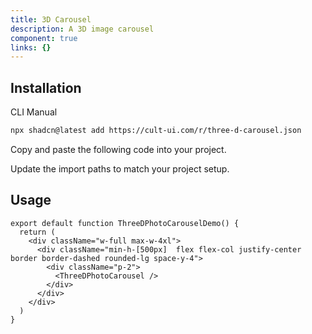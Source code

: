 ```yaml
---
title: 3D Carousel
description: A 3D image carousel
component: true
links: {}
---
```


<ComponentPreview
  name="three-d-carousel-demo"
  className="[&_.preview>[data-orientation=vertical]]:sm:max-w-[70%]"
  description="All variations"
/>

## Installation

<CodeTabs>

<TabsList>
  <TabsTrigger value="cli">CLI</TabsTrigger>
  <TabsTrigger value="manual">Manual</TabsTrigger>
</TabsList>

<TabsContent value="cli">

```bash
npx shadcn@latest add https://cult-ui.com/r/three-d-carousel.json
```

</TabsContent>

<TabsContent value="manual">

<Steps>

<Step>Copy and paste the following code into your project.</Step>

<ComponentSource name="three-d-carousel" />

<Step>Update the import paths to match your project setup.</Step>

</Steps>

</TabsContent>

</CodeTabs>

## Usage

```tsx
export default function ThreeDPhotoCarouselDemo() {
  return (
    <div className="w-full max-w-4xl">
      <div className="min-h-[500px]  flex flex-col justify-center border border-dashed rounded-lg space-y-4">
        <div className="p-2">
          <ThreeDPhotoCarousel />
        </div>
      </div>
    </div>
  )
}
```
